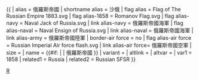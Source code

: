 {{ {{{1<noinclude>|country showdata</noinclude>}}}
| alias = 俄羅斯帝國
| shortname alias = 沙俄
| flag alias = Flag of The Russian Empire 1883.svg
| flag alias-1858 = Romanov Flag.svg
| flag alias-navy = Naval Jack of Russia.svg
| link alias-navy = 俄羅斯帝國海軍
| flag alias-naval = Naval Ensign of Russia.svg
| link alias-naval = 俄羅斯帝國海軍
| link alias-army = 俄羅斯帝國陸軍
| border-air force = no
| flag alias-air force = Russian Imperial Air force flash.svg
| link alias-air force= 俄羅斯帝國空軍
| size = {{{size|}}}
| name = {{#if: {{{name|}}} | {{{name|}}} | 俄羅斯帝國 }}
| variant = {{{variant|}}}
| altlink = {{{altlink|}}}
| altvar = {{{altvar|}}}
<noinclude>
| var1 = 1858
| related1 = Russia
| related2 = Russian SFSR
</noinclude>
}}<noinclude>
[[Category:已不存在國家資料模板|R]]
</noinclude>